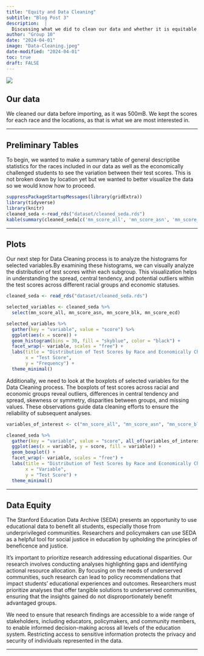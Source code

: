 ```yaml
---
title: "Equity and Data Cleaning"
subtitle: "Blog Post 3"
description:  |
  Discussing what we did to clean our data and whether it is equitable
author: "Group 10"
date: "2024-04-01"
image: "Data-Cleaning.jpeg"
date-modified: "2024-04-01"
toc: true
draft: FALSE
---
```


![](Data-Cleaning.jpeg)

## Our data

We cleaned our data before importing, as it was 500mB. We kept the scores for each race and the locations, as that is what we are most interested in. 

----

## Preliminary Tables

To begin, we wanted to make a summary table of general descriptibe statistics for the races included in our data as well as the economically challenged students to see the variation between their test scores. This is not broken down by location yet but we wanted to better visualize the data so we would know how to proceed.

```r
suppressPackageStartupMessages(library(gridExtra))
library(tidyverse)
library(knitr)
cleaned_seda <-read_rds("dataset/cleaned_seda.rds")
kable(summary(cleaned_seda[c('mn_score_all', 'mn_score_asn', 'mn_score_blk','mn_score_ecd')]))
```

----

## Plots

Our next step for Data Cleaning process is to analyze the histograms for selected variables.By examining these histograms, we can visually analyze the distribution of test scores within each subgroup. This visualization helps in understanding the spread, central tendency, and potential outliers within the test scores across different racial groups and economic statuses.

```r
cleaned_seda <- read_rds("dataset/cleaned_seda.rds")

selected_variables <- cleaned_seda %>%
  select(mn_score_all, mn_score_asn, mn_score_blk, mn_score_ecd)

selected_variables %>%
  gather(key = "variable", value = "score") %>%
  ggplot(aes(x = score)) +
  geom_histogram(bins = 30, fill = "skyblue", color = "black") +
  facet_wrap(~ variable, scales = "free") +
  labs(title = "Distribution of Test Scores by Race and Economically Challenged Status",
       x = "Test Score",
       y = "Frequency") +
  theme_minimal()
```

Additionally, we need to look at the boxplots of selected variables for the Data Cleaning process. The boxplots of test scores across racial and economic groups reveal outliers, differences in central tendency and spread, skewness or symmetry, disparities between groups, and missing values. These observations guide data cleaning efforts to ensure the reliability of subsequent analyses.

```r
variables_of_interest <- c("mn_score_all", "mn_score_asn", "mn_score_blk", "mn_score_ecd")

cleaned_seda %>%
  gather(key = "variable", value = "score", all_of(variables_of_interest)) %>%
  ggplot(aes(x = variable, y = score, fill = variable)) +
  geom_boxplot() +
  facet_wrap(~ variable, scales = "free") +
  labs(title = "Distribution of Test Scores by Race and Economically Challenged Status",
       x = "Variable",
       y = "Test Score") +
  theme_minimal()
```


----

## Data Equity

The Stanford Education Data Archive (SEDA) presents an opportunity to use educational data to benefit all students, especially those from underprivileged communities. Researchers and policymakers can use SEDA as a helpful tool for social justice in education by upholding the principles of beneficence and justice.

It’s important to prioritize research addressing educational disparities. Our research involves conducting analyses highlighting gaps and identifying actional resource allocation. By focusing on the needs of underserved communities, such research can lead to policy recommendations that impact students' educational experiences and outcomes. Researchers must prioritize analyses that offer tangible solutions to underserved communities, ensuring that the insights gained do not disproportionately benefit advantaged groups. 

We need to ensure that research findings are accessible to a wide range of stakeholders, including educators, policymakers, and community members, to enable informed decision-making across all levels of the education system. Restricting access to sensitive information protects the privacy and security of individuals represented in the data.

----